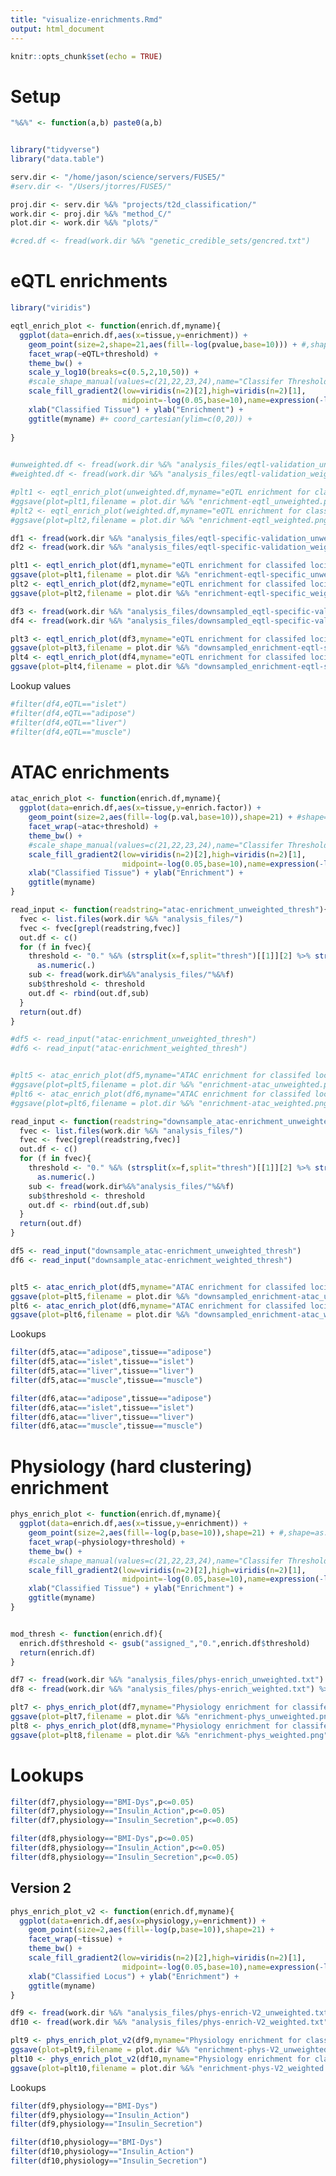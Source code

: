 ```yaml
---
title: "visualize-enrichments.Rmd"
output: html_document
---
```


```r
knitr::opts_chunk$set(echo = TRUE)
```


# Setup 

```r

"%&%" <- function(a,b) paste0(a,b)


library("tidyverse")
library("data.table")

serv.dir <- "/home/jason/science/servers/FUSE5/"
#serv.dir <- "/Users/jtorres/FUSE5/"

proj.dir <- serv.dir %&% "projects/t2d_classification/"
work.dir <- proj.dir %&% "method_C/"
plot.dir <- work.dir %&% "plots/"

#cred.df <- fread(work.dir %&% "genetic_credible_sets/gencred.txt")

```



# eQTL enrichments 

```r

library("viridis")

eqtl_enrich_plot <- function(enrich.df,myname){
  ggplot(data=enrich.df,aes(x=tissue,y=enrichment)) + 
    geom_point(size=2,shape=21,aes(fill=-log(pvalue,base=10))) + #,shape=as.factor(threshold))) + 
    facet_wrap(~eQTL+threshold) + 
    theme_bw() + 
    scale_y_log10(breaks=c(0.5,2,10,50)) +
    #scale_shape_manual(values=c(21,22,23,24),name="Classifer Threshold") +
    scale_fill_gradient2(low=viridis(n=2)[2],high=viridis(n=2)[1],
                         midpoint=-log(0.05,base=10),name=expression(-log10(p))) + 
    xlab("Classified Tissue") + ylab("Enrichment") + 
    ggtitle(myname) #+ coord_cartesian(ylim=c(0,20)) + 
  
}
 
```

```r

#unweighted.df <- fread(work.dir %&% "analysis_files/eqtl-validation_unweighted.txt")
#weighted.df <- fread(work.dir %&% "analysis_files/eqtl-validation_weighted.txt")

#plt1 <- eqtl_enrich_plot(unweighted.df,myname="eQTL enrichment for classifed loci (unweighted)")
#ggsave(plot=plt1,filename = plot.dir %&% "enrichment-eqtl_unweighted.png",width=7,height=4)
#plt2 <- eqtl_enrich_plot(weighted.df,myname="eQTL enrichment for classifed loci (weighted)")
#ggsave(plot=plt2,filename = plot.dir %&% "enrichment-eqtl_weighted.png",width=7,height=4)

```


```r

df1 <- fread(work.dir %&% "analysis_files/eqtl-specific-validation_unweighted.txt")
df2 <- fread(work.dir %&% "analysis_files/eqtl-specific-validation_weighted.txt")

plt1 <- eqtl_enrich_plot(df1,myname="eQTL enrichment for classifed loci (unweighted)")
ggsave(plot=plt1,filename = plot.dir %&% "enrichment-eqtl-specific_unweighted.png",width=9,height=6)
plt2 <- eqtl_enrich_plot(df2,myname="eQTL enrichment for classifed loci (weighted)")
ggsave(plot=plt2,filename = plot.dir %&% "enrichment-eqtl-specific_weighted.png",width=9,height=6)


```


```r

df3 <- fread(work.dir %&% "analysis_files/downsampled_eqtl-specific-validation_unweighted.txt")
df4 <- fread(work.dir %&% "analysis_files/downsampled_eqtl-specific-validation_weighted.txt")

plt3 <- eqtl_enrich_plot(df3,myname="eQTL enrichment for classifed loci (unweighted, downsampled)")
ggsave(plot=plt3,filename = plot.dir %&% "downsampled_enrichment-eqtl-specific_unweighted.png",width=9,height=6)
plt4 <- eqtl_enrich_plot(df4,myname="eQTL enrichment for classifed loci (weighted, downsampled)")
ggsave(plot=plt4,filename = plot.dir %&% "downsampled_enrichment-eqtl-specific_weighted.png",width=9,height=6)


```


Lookup values 


```r

#filter(df4,eQTL=="islet")
#filter(df4,eQTL=="adipose")
#filter(df4,eQTL=="liver")
#filter(df4,eQTL=="muscle")

```





# ATAC enrichments 


```r

atac_enrich_plot <- function(enrich.df,myname){
  ggplot(data=enrich.df,aes(x=tissue,y=enrich.factor)) + 
    geom_point(size=2,aes(fill=-log(p.val,base=10)),shape=21) + #shape=as.factor(threshold))) + 
    facet_wrap(~atac+threshold) + 
    theme_bw() + 
    #scale_shape_manual(values=c(21,22,23,24),name="Classifer Threshold") +
    scale_fill_gradient2(low=viridis(n=2)[2],high=viridis(n=2)[1],
                         midpoint=-log(0.05,base=10),name=expression(-log10(p))) + 
    xlab("Classified Tissue") + ylab("Enrichment") + 
    ggtitle(myname)
}

```


```r

read_input <- function(readstring="atac-enrichment_unweighted_thresh"){
  fvec <- list.files(work.dir %&% "analysis_files/")
  fvec <- fvec[grepl(readstring,fvec)]
  out.df <- c()
  for (f in fvec){
    threshold <- "0." %&% (strsplit(x=f,split="thresh")[[1]][2] %>% strsplit(.,".",fixed=TRUE))[[1]][1] %>% 
      as.numeric(.)
    sub <- fread(work.dir%&%"analysis_files/"%&%f)
    sub$threshold <- threshold
    out.df <- rbind(out.df,sub)
  }
  return(out.df)
}

#df5 <- read_input("atac-enrichment_unweighted_thresh")
#df6 <- read_input("atac-enrichment_weighted_thresh")


#plt5 <- atac_enrich_plot(df5,myname="ATAC enrichment for classifed loci (unweighted)")
#ggsave(plot=plt5,filename = plot.dir %&% "enrichment-atac_unweighted.png",width=12,height=8)
#plt6 <- atac_enrich_plot(df6,myname="ATAC enrichment for classifed loci (weighted)")
#ggsave(plot=plt6,filename = plot.dir %&% "enrichment-atac_weighted.png",width=12,height=8)


```


```r

read_input <- function(readstring="downsample_atac-enrichment_unweighted_thresh"){
  fvec <- list.files(work.dir %&% "analysis_files/")
  fvec <- fvec[grepl(readstring,fvec)]
  out.df <- c()
  for (f in fvec){
    threshold <- "0." %&% (strsplit(x=f,split="thresh")[[1]][2] %>% strsplit(.,".",fixed=TRUE))[[1]][1] %>% 
      as.numeric(.)
    sub <- fread(work.dir%&%"analysis_files/"%&%f)
    sub$threshold <- threshold
    out.df <- rbind(out.df,sub)
  }
  return(out.df)
}

df5 <- read_input("downsample_atac-enrichment_unweighted_thresh")
df6 <- read_input("downsample_atac-enrichment_weighted_thresh")


plt5 <- atac_enrich_plot(df5,myname="ATAC enrichment for classifed loci (unweighted, downsampled)")
ggsave(plot=plt5,filename = plot.dir %&% "downsampled_enrichment-atac_unweighted.png",width=9,height=6)
plt6 <- atac_enrich_plot(df6,myname="ATAC enrichment for classifed loci (weighted, downsampled)")
ggsave(plot=plt6,filename = plot.dir %&% "downsampled_enrichment-atac_weighted.png",width=9,height=6)


```

Lookups

```r

filter(df5,atac=="adipose",tissue=="adipose")
filter(df5,atac=="islet",tissue=="islet")
filter(df5,atac=="liver",tissue=="liver")
filter(df5,atac=="muscle",tissue=="muscle")

filter(df6,atac=="adipose",tissue=="adipose")
filter(df6,atac=="islet",tissue=="islet")
filter(df6,atac=="liver",tissue=="liver")
filter(df6,atac=="muscle",tissue=="muscle")

```



# Physiology (hard clustering) enrichment 


```r

phys_enrich_plot <- function(enrich.df,myname){
  ggplot(data=enrich.df,aes(x=tissue,y=enrichment)) + 
    geom_point(size=2,aes(fill=-log(p,base=10)),shape=21) + #,shape=as.factor(threshold))) + 
    facet_wrap(~physiology+threshold) + 
    theme_bw() + 
    #scale_shape_manual(values=c(21,22,23,24),name="Classifer Threshold") +
    scale_fill_gradient2(low=viridis(n=2)[2],high=viridis(n=2)[1],
                         midpoint=-log(0.05,base=10),name=expression(-log10(p))) + 
    xlab("Classified Tissue") + ylab("Enrichment") + 
    ggtitle(myname)
}



```

```r

mod_thresh <- function(enrich.df){
  enrich.df$threshold <- gsub("assigned_","0.",enrich.df$threshold)
  return(enrich.df)
}

df7 <- fread(work.dir %&% "analysis_files/phys-enrich_unweighted.txt") %>% mod_thresh(.)
df8 <- fread(work.dir %&% "analysis_files/phys-enrich_weighted.txt") %>% mod_thresh(.)

plt7 <- phys_enrich_plot(df7,myname="Physiology enrichment for classifed loci (unweighted)")
ggsave(plot=plt7,filename = plot.dir %&% "enrichment-phys_unweighted.png",width=12,height=5)
plt8 <- phys_enrich_plot(df8,myname="Physiology enrichment for classifed loci (weighted)")
ggsave(plot=plt8,filename = plot.dir %&% "enrichment-phys_weighted.png",width=12,height=5)


```

# Lookups 

```r

filter(df7,physiology=="BMI-Dys",p<=0.05)
filter(df7,physiology=="Insulin_Action",p<=0.05)
filter(df7,physiology=="Insulin_Secretion",p<=0.05)

filter(df8,physiology=="BMI-Dys",p<=0.05)
filter(df8,physiology=="Insulin_Action",p<=0.05)
filter(df8,physiology=="Insulin_Secretion",p<=0.05)

```



## Version 2 


```r


phys_enrich_plot_v2 <- function(enrich.df,myname){
  ggplot(data=enrich.df,aes(x=physiology,y=enrichment)) + 
    geom_point(size=2,aes(fill=-log(p,base=10)),shape=21) +
    facet_wrap(~tissue) + 
    theme_bw() + 
    scale_fill_gradient2(low=viridis(n=2)[2],high=viridis(n=2)[1],
                         midpoint=-log(0.05,base=10),name=expression(-log10(p))) + 
    xlab("Classified Locus") + ylab("Enrichment") + 
    ggtitle(myname)
}

df9 <- fread(work.dir %&% "analysis_files/phys-enrich-V2_unweighted.txt") 
df10 <- fread(work.dir %&% "analysis_files/phys-enrich-V2_weighted.txt") 

plt9 <- phys_enrich_plot_v2(df9,myname="Physiology enrichment for classifed loci (unweighted)")
ggsave(plot=plt9,filename = plot.dir %&% "enrichment-phys-V2_unweighted.png",width=11,height=4)
plt10 <- phys_enrich_plot_v2(df10,myname="Physiology enrichment for classifed loci (weighted)")
ggsave(plot=plt10,filename = plot.dir %&% "enrichment-phys-V2_weighted.png",width=11,height=4)

```


Lookups 


```r

filter(df9,physiology=="BMI-Dys")
filter(df9,physiology=="Insulin_Action")
filter(df9,physiology=="Insulin_Secretion")

filter(df10,physiology=="BMI-Dys")
filter(df10,physiology=="Insulin_Action")
filter(df10,physiology=="Insulin_Secretion")

```



